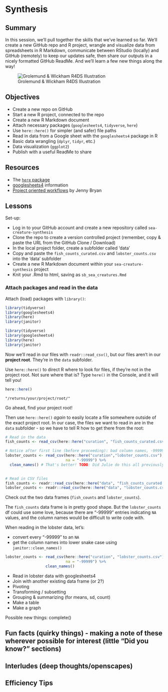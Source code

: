 # Synthesis {#synthesis}

## Summary

In this session, we'll pull together the skills that we've learned so far. We'll create a new GitHub repo and R project, wrangle and visualize data from spreadsheets in R Markdown, communicate between RStudio (locally) and GitHub (remotely) to keep our updates safe, then share our outputs in a nicely formatted GitHub ReadMe. And we'll learn a few new things along the way! 

![Grolemund & Wickham R4DS Illustration](img/r4ds_data-science.png)

## Objectives

- Create a new repo on GitHub
- Start a new R project, connected to the repo 
- Create a new R Markdown document 
- Attach necessary packages (`googlesheets4`, `tidyverse`, `here`)
- Use `here::here()` for simpler (and safer) file paths
- Read in data from a Google sheet with the `googlesheets4` package in R
- Basic data wrangling (`dplyr`, `tidyr`, etc.)
- Data visualization (`ggplot2`)
- Publish with a useful ReadMe to share

## Resources

- The [`here` package](https://github.com/r-lib/here)
- [googlesheets4](https://github.com/tidyverse/googlesheets4) information
- [Project oriented workflows](https://www.tidyverse.org/blog/2017/12/workflow-vs-script/) by Jenny Bryan

## Lessons

Set-up:

- Log in to your GitHub account and create a new repository called `sea-creature-synthesis`
- Clone the repo to create a version controlled project (remember, copy & paste the URL from the GitHub Clone / Download)
- In the local project folder, create a subfolder called 'data'
- Copy and paste the `fish_counts_curated.csv` and `lobster_counts.csv` into the 'data' subfolder
- Create a new R Markdown document within your `sea-creature-synthesis` project
- Knit your .Rmd to html, saving as `sb_sea_creatures.Rmd`

### Attach packages and read in the data

Attach (load) packages with `library()`:
```r

library(tidyverse)
library(googlesheets4)
library(here)  
library(janitor) 
```

```r

library(tidyverse)
library(googlesheets4)
library(here)  
library(janitor) 
```

Now we'll read in our files with `readr::read_csv()`, but our files aren't in our **project root**. They're in the `data` subfolder.

Use `here::here()` to direct R where to look for files, if they're not in the project root. Not sure where that is? Type `here()` in the Console, and it will tell you! 

```r
here::here()
```

`"/returns/your/project/root/"`

Go ahead, find your project root!

Then use `here::here()` *again* to easily locate a file somewhere outside of the exact project root. In our case, the files we want to read in are in the `data` subfolder - so we have to tell R how to get there from the root:

```r
# Read in the data
fish_counts <- read_csv(here::here("curation", "fish_counts_curated.csv"))

# Notice after first line (before proceeding): bad column names, -99999
lobster_counts <- read_csv(here::here("curation","lobster_counts.csv"),
                           na = "-99999") %>% 
  clean_names() # That's better! TODO: Did Julie do this all previously? Fine to repeat eithe way, but best to know what's being repeated or not...
  
```

```r
# Read in CSV files
fish_counts <- readr::read_csv(here::here("data", "fish_counts_curated.csv"))
lobster_counts <- readr::read_csv(here::here("data", "lobster_counts.csv"))
```

Check out the two data frames (`fish_counts` and `lobster_counts`). 

The `fish_counts` data frame is in pretty good shape. But the `lobster_counts` df could use some love, because there are "-99999" entries indicating `NA` values, and the column names would be difficult to write code with. 

When reading in the lobster data, let's:

- convert every "-99999" to an `NA`
- get the column names into lower snake case using `janitor::clean_names()`

```r
lobster_counts <- read_csv(here::here("curation", "lobster_counts.csv"),
                           na = "-99999") %>% 
                  clean_names() 
```


- Read in lobster data with googlesheets4
- Join with another existing data frame (or 2?)
- Pivoting
- Transforming / subsetting
- Grouping & summarizing (for means, sd, count)
- Make a table 
- Make a graph

Possible new things: 
complete() 

## Fun facts (quirky things) - making a note of these wherever possible for interest (little “Did you know?” sections)

## Interludes (deep thoughts/openscapes)

## Efficiency Tips

